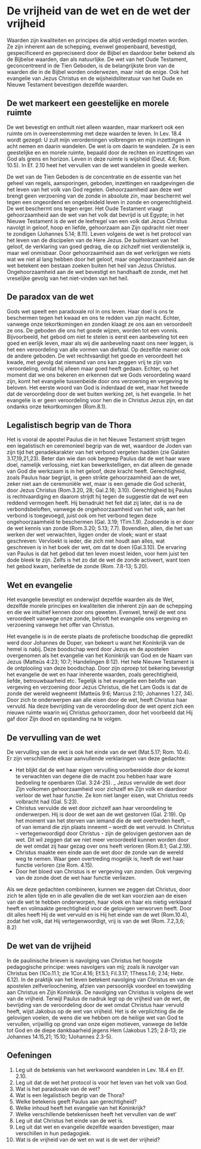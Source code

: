 # De vrijheid van de wet en de wet der vrijheid

Waarden zijn kwaliteiten en principes die altijd verdedigd moeten worden. Ze zijn inherent aan de schepping, evenwel geopenbaard, bevestigd, gespecificeerd en gepreciseerd door de Bijbel en daardoor beter bekend als de Bijbelse waarden, dan als natuurlijke. De wet van het Oude Testament, geconcentreerd in de Tien Geboden, is de belangrijkste bron van de waarden die in de Bijbel worden onderwezen, maar niet de enige. Ook het evangelie van Jezus Christus en de wijsheidsliteratuur van het Oude en Nieuwe Testament bevestigen dezelfde waarden.

## De wet markeert een geestelijke en morele ruimte

De wet bevestigt en onthult niet alleen waarden, maar markeert ook een ruimte om in overeenstemming met deze waarden te leven. In Lev. 18.4 wordt gezegd: U zult mijn verordeningen volbrengen en mijn inzettingen in acht nemen en daarin wandelen. De wet is om daarin te wandelen. Ze is een geestelijke en en morele ruimte, bepaald door de rechten en inzettingen van God als grens en horizon. Leven in deze ruimte is wijsheid (Deut. 4.6; Rom. 10.5). In Ef. 2.10 heet het vervullen van de wet wandelen in goede werken.

De wet van de Tien Geboden is de concentratie en de essentie van het geheel van regels, aansporingen, geboden, inzettingen en raadgevingen die het leven van het volk van God regelen. Gehoorzaamheid aan deze wet brengt geen verzoening van de zonde in absolute zin, maar beschermt wel tegen een ongeordend en ongebreideld leven in zonde en ongerechtigheid. De wet beschermt ons tegen erger. Het Oude Testament vraagt gehoorzaamheid aan de wet van het volk dat bevrijd is uit Egypte; in het Nieuwe Testament is de wet de leefregel van een volk dat Jezus Christus navolgt in geloof, hoop en liefde, gehoorzaam aan Zijn opdracht niet meer te zondigen (Johannes 5.14; 8.11). Leven volgens de wet is het protocol van het leven van de discipelen van de Here Jezus. De buitenkant van het geloof, de verklaring van goed gedrag, die op zichzelf niet verdienstelijk is, maar wel onmisbaar. Door gehoorzaamheid aan de wet verkrijgen we niets wat we niet al lang hebben door het geloof, maar ongehoorzaamheid aan de wet betekent een bestaan ​​zoeken buiten het heil van Jezus Christus. Ongehoorzaamheid aan de wet bevestigt en handhaaft de zonde, met het vreselijke gevolg van het niet-vinden van het heil.

## De paradox van de wet

Gods wet speelt een paradoxale rol in ons leven. Haar doel is ons te beschermen tegen het kwaad en ons te redden van zijn macht. Echter, vanwege onze tekortkomingen en zonden klaagt ze ons aan en veroordeelt ze ons. De geboden die ons het goede wijzen, worden tot een vonnis. Bijvoorbeeld, het gebod om niet te stelen is eerst een aanbeveling tot een goed en eerlijk leven, maar als wij die aanbeveling naast ons neer leggen, is het een veroordeling van alle vormen van diefstal. Op dezelfde manier ook de andere geboden. De wet rechtvaardigt het goede en veroordeelt het kwade, met gevolg dat niemand van ons kan zeggen vrij te zijn van veroordeling, omdat hij alleen maar goed heeft gedaan. Echter, op het moment dat we ons bekeren en erkennen dat we Gods veroordeling waard zijn, komt het evangelie tussenbeide door ons verzoening en vergeving te beloven. Het eerste woord van God is inderdaad de wet, maar het tweede dat de veroordeling door de wet buiten werking zet, is het evangelie. In het evangelie is er geen veroordeling voor hen die in Christus Jezus zijn, en dat ondanks onze tekortkomingen (Rom.8.1).

## Legalistisch begrip van de Thora

Het is vooral de apostel Paulus die in het Nieuwe Testament strijdt tegen een legalistisch en ceremonieel begrip van de wet, waardoor de Joden van zijn tijd het genadekarakter van het verbond vergeten hadden (zie Galaten 3.17,19,21,23). Beter dan wie dan ook begreep Paulus dat de wet haar ware doel, namelijk verlossing, niet kan bewerkstelligen, en dat alleen de genade van God die werkzaam is in het geloof, deze kracht heeft. Gerechtigheid, zoals Paulus haar begrijpt, is geen strikte gehoorzaamheid aan de wet, zeker niet aan de ceremoniële wet, maar is een genade die God schenkt, door Jezus Christus (Rom.3.20, 28; Gal.2.16; 3.10). Gerechtigheid bij Paulus is rechtvaardiging en daarom strijdt hij tegen de suggestie dat de wet een reddend vermogen heeft. Hij benadrukt het feit dat zij later, dat is na de verbondsbeloften, vanwege de ongehoorzaamheid van het volk, aan het verbond is toegevoegd, juist ook om het verbond tegen deze ongehoorzaamheid te beschermen (Gal. 3.19; 1Tim.1.9). Zodoende is er door de wet kennis van zonde (Rom.3.20; 5.13; 7.7). Bovendien, allen, die het van werken der wet verwachten, liggen onder de vloek; want er staat geschreven: Vervloekt is ieder, die zich niet houdt aan alles, wat geschreven is in het boek der wet, om dat te doen (Gal.3.10). De ervaring van Paulus is dat het gebod dat ten leven moest leiden, voor hem juist ten dode bleek te zijn. Zelfs is het zo dat de wet de zonde activeert, want toen het gebod kwam, herleefde de zonde (Rom. 7.8-13; 5.20).

## Wet en evangelie

Het evangelie bevestigt en onderwijst dezelfde waarden als de Wet, dezelfde morele principes en kwaliteiten die inherent zijn aan de schepping en die we intuïtief kennen door ons geweten. Evenwel, terwijl de wet ons veroordeelt vanwege onze zonde, belooft het evangelie ons vergeving en verzoening vanwege het offer van Christus.

Het evangelie is in de eerste plaats de profetische boodschap die gepredikt werd door Johannes de Doper, van bekeert u want het Koninkrijk van de hemel is nabij. Deze boodschap werd door Jezus en de apostelen overgenomen als het evangelie van het Koninkrijk van God en de Naam van Jezus (Matteüs 4:23; 10:7; Handelingen 8:12). Het hele Nieuwe Testament is de ontplooiing van deze boodschap. Door zijn oproep tot bekering bevestigt het evangelie de wet en haar inherente waarden, zoals gerechtigheid, liefde, betrouwbaarheid etc. Tegelijk is het evangelie een belofte van vergeving en verzoening door Jezus Christus, die het Lam Gods is dat de zonde der wereld wegneemt (Matteüs 9:6; Marcus 2:10; Johannes 1.27, 34). Door zich te onderwerpen aan alle eisen door de wet, heeft Christus haar vervuld. Na deze bevrijding van de veroordeling door de wet opent zich een nieuwe ruimte waarin wij Christus gehoorzamen, door het voorbeeld dat Hij gaf door Zijn dood en opstanding na te volgen.

## De vervulling van de wet

De vervulling van de wet is ook het einde van de wet (Mat.5.17; Rom. 10.4). Er zijn verschillende elkaar aanvullende verklaringen van deze gedachte:

-   Het blijkt dat de wet haar eigen vervulling voorbereidde door de komst te verwachten van degene die de macht zou hebben haar ware bedoeling te openbaren (Gal. 3:24-25). \_ Jezus vervulde de wet door Zijn volkomen gehoorzaamheid voor zichzelf en Zijn volk en daardoor verloor de wet haar functie. Ze kon niet langer eisen, wat Christus reeds volbracht had (Gal. 5:23).
-   Christus vervulde de wet door zichzelf aan haar veroordeling te onderwerpen. Hij is door de wet aan de wet gestorven (Gal. 2:19). Op het moment van het sterven van iemand die de wet overtreden heeft, – of van iemand die zijn plaats inneemt – wordt de wet vervuld. In Christus – vertegenwoordigd door Christus - zijn de gelovigen gestorven aan de wet. Dit wil zeggen dat we niet meer veroordeeld kunnen worden door de wet omdat zij haar gezag over ons heeft verloren (Rom.8.1; Gal.2.19).
-   Christus maakte een einde aan de wet door de zonde van de wereld weg te nemen. Waar geen overtreding mogelijk is, heeft de wet haar functie verloren (zie Rom. 4.15).
-   Door het bloed van Christus is er vergeving van zonden. Ook vergeving van de zonde doet de wet haar functie verliezen.

Als we deze gedachten combineren, kunnen we zeggen dat Christus, door zich te allen tijde en in alle gevallen die de wet kan voorzien aan de eisen van de wet te hebben onderworpen, haar vloek en haar eis nietig verklaard heeft en volmaakte gerechtigheid voor de gelovigen verworven heeft. Door dit alles heeft Hij de wet vervuld en is Hij het einde van de wet (Rom.10.4), zodat het volk, dat Hij vertegenwoordigt, vrij is van de wet (Rom. 7.2,3,6; 8.2)

## De wet van de vrijheid

In de paulinische brieven is navolging van Christus het hoogste pedagogische principe: wees navolgers van mij; zoals ik navolger van Christus ben (1Co.11.1; zie 1Cor.4.16; Ef.5.1; Fil.3.17; 1Thess.1.6; 2.14; Hebr. 6.12). In de praktijk van het leven betekent navolging van Christus en van de apostelen zelfverloochening, afzien van persoonlijk voordeel en toewijding aan Christus en Zijn Koninkrijk. De navolging van Christus is volgens de wet van de vrijheid. Terwijl Paulus de nadruk legt op de vrijheid van de wet, de bevrijding van de veroordeling door de wet omdat Christus haar vervuld heeft, wijst Jakobus op de wet van vrijheid. Het is de verplichting die de gelovigen voelen, de wens die we hebben om de heilige wet van God te vervullen, vrijwillig op grond van onze eigen motieven, vanwege de liefde tot God en de diepe dankbaarheid jegens Hem (Jakobus 1.25; 2.8-13; zie Johannes 14.15,21; 15.10; 1Johannes 2.3-5).

## Oefeningen

1.  Leg uit de betekenis van het werkwoord wandelen in Lev. 18.4 en Ef. 2.10.
2.  Leg uit dat de wet het protocol is voor het leven van het volk van God.
3.  Wat is het paradoxale van de wet?
4.  Wat is een legalistisch begrip van de Thora?
5.  Welke betekenis geeft Paulus aan gerechtigheid?
6.  Welke inhoud heeft het evangelie van het Koninkrijk?
7.  Welke verschillende betekenissen heeft het vervullen van de wet’
8.  Leg uit dat Christus het einde van de wet is.
9.  Leg uit dat wet en evangelie dezelfde waarden bevestigen, maar verschillen in hun pedagogiek.
10. Wat is de vrijheid van de wet en wat is de wet der vrijheid?
